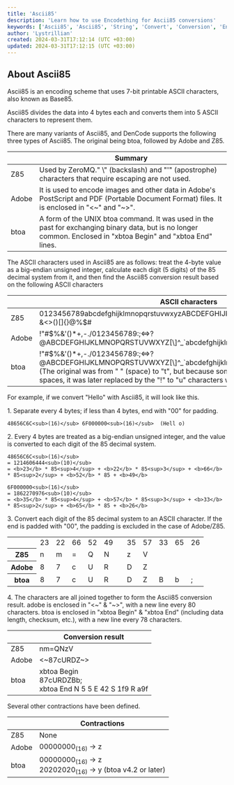 ```yaml
---
title: 'Ascii85'
description: 'Learn how to use Encodething for Ascii85 conversions'
keywords: ['Ascii85', 'Ascii85', 'String', 'Convert', 'Conversion', 'Encodething']
author: 'Lystrillian'
created: 2024-03-31T17:12:14 (UTC +03:00)
updated: 2024-03-31T17:12:15 (UTC +03:00)
---
```


## About Ascii85

Ascii85 is an encoding scheme that uses 7-bit printable ASCII characters, also known as Base85.

Ascii85 divides the data into 4 bytes each and converts them into 5 ASCII characters to represent them.

There are many variants of Ascii85, and DenCode supports the following three types of Ascii85. The original being btoa, followed by Adobe and Z85.

|  | Summary |
| --- | --- |
| Z85 | Used by ZeroMQ." \\" (backslash) and "'" (apostrophe) characters that require escaping are not used. |
| Adobe | It is used to encode images and other data in Adobe's PostScript and PDF (Portable Document Format) files. It is enclosed in "\<~" and "\~>". |
| btoa | A form of the UNIX btoa command. It was used in the past for exchanging binary data, but is no longer common. Enclosed in "xbtoa Begin" and "xbtoa End" lines. |

The ASCII characters used in Ascii85 are as follows: treat the 4-byte value as a big-endian unsigned integer, calculate each digit (5 digits) of the 85 decimal system from it, and then find the Ascii85 conversion result based on the following ASCII characters

|  | ASCII characters |
| --- | --- |
| Z85 | 0123456789abcdefghijklmnopqrstuvwxyzABCDEFGHIJKLMNOPQRSTUVWXYZ.-:+=^!/\*?&\<>()\[\]{}@%$# |
| Adobe | !"#$%&'()\*+,-./0123456789:;\<=>?@ABCDEFGHIJKLMNOPQRSTUVWXYZ\[\\\]^\_\`abcdefghijklmnopqrstu |
| btoa | !"#$%&'()\*+,-./0123456789:;\<=>?@ABCDEFGHIJKLMNOPQRSTUVWXYZ\[\\\]^\_\`abcdefghijklmnopqrstu  <br />(The original was from " " (space) to "t", but because some mailers excluded trailing spaces, it was later replaced by the "!" to "u" characters without spaces.) |

For example, if we convert "Hello" with Ascii85, it will look like this.

1\. Separate every 4 bytes; if less than 4 bytes, end with "00" for padding.

```
48656C6C<sub>(16)</sub> 6F000000<sub>(16)</sub>  (Hell o)
```

2\. Every 4 bytes are treated as a big-endian unsigned integer, and the value is converted to each digit of the 85 decimal system.

```
48656C6C<sub>(16)</sub>
= 1214606444<sub>(10)</sub>
= <b>23</b> * 85<sup>4</sup> + <b>22</b> * 85<sup>3</sup> + <b>66</b> * 85<sup>2</sup> + <b>52</b> * 85 + <b>49</b>
```

```
6F000000<sub>(16)</sub>
= 1862270976<sub>(10)</sub>
= <b>35</b> * 85<sup>4</sup> + <b>57</b> * 85<sup>3</sup> + <b>33</b> * 85<sup>2</sup> + <b>65</b> * 85 + <b>26</b>
```

3\. Convert each digit of the 85 decimal system to an ASCII character. If the end is padded with "00", the padding is excluded in the case of Adobe/Z85.

<table class="table table-sm table-fit"><tbody><tr><th></th><td>23</td><td>22</td><td>66</td><td>52</td><td>49</td><td></td><td>35</td><td>57</td><td>33</td><td>65</td><td>26</td></tr><tr><th>Z85</th><td>n</td><td>m</td><td>=</td><td>Q</td><td>N</td><td></td><td>z</td><td>V</td><td></td><td></td><td></td></tr><tr><th>Adobe</th><td>8</td><td>7</td><td>c</td><td>U</td><td>R</td><td></td><td>D</td><td>Z</td><td></td><td></td><td></td></tr><tr><th>btoa</th><td>8</td><td>7</td><td>c</td><td>U</td><td>R</td><td></td><td>D</td><td>Z</td><td>B</td><td>b</td><td>;</td></tr></tbody></table>

4\. The characters are all joined together to form the Ascii85 conversion result. adobe is enclosed in "\<~" & "\~>", with a new line every 80 characters. btoa is enclosed in "xbtoa Begin" & "xbtoa End" (including data length, checksum, etc.), with a new line every 78 characters.

|  | Conversion result |
| --- | --- |
| Z85 | nm=QNzV |
| Adobe | \<~87cURDZ~> |
| btoa | xbtoa Begin  <br /> 87cURDZBb;  <br />xbtoa End N 5 5 E 42 S 1f9 R a9f |

Several other contractions have been defined.

|  | Contractions |
| --- | --- |
| Z85 | None |
| Adobe | 00000000<sub>(16)</sub> -> z |
| btoa | 00000000<sub>(16)</sub> -> z  <br /> 20202020<sub>(16)</sub> -> y (btoa v4.2 or later)  
